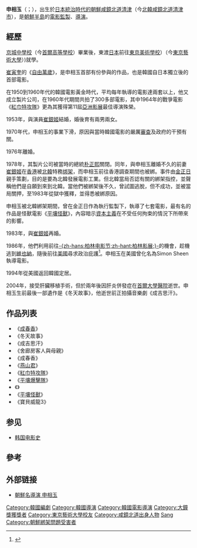 {{noteTA
|G1=地名
}}
{{Infobox person
| image        = 19660529申相玉.jpg
| name         = 申相玉
| birth_name   = 申泰瑞
| birth_date   = {{Birth date|1926|10|11}}
| birth_place  = {{KOR-JPN}}[[咸鏡北道|咸鏡北道]][[清津市|清津市]]
| death_date   = {{Death date and age|2006|4|11|1926|10|11}}
| death_place  = {{ROK}}[[首爾|首爾]]
| other_names  = Simon Sheen
| occupation   = [[電影導演|電影導演]]<br />[[电影制片人|电影制片人]]
| years_active = 1952–2002
| spouse       = [[崔銀姬|崔銀姬]] （1976年离婚，1983年复婚）
}}
'''申相玉'''（{{kor|k='''신상옥'''|hj=申相玉|rm='''Shin Sang-ok'''}}；{{bd|1926年|10月18日|2006年|4月11日|catIdx=S申相玉}}），出生於[[咸鏡北道_(日本統治時代)|日本統治時代的朝鮮咸鏡北道]][[清津|清津]]（今[[朝鮮民主主義人民共和國|北韓]][[咸鏡北道|咸鏡北道]][[清津市|清津市]]），是[[朝鮮半島|朝鮮半島]]的[[電影監製|電影監製]]、[[電影導演|導演]]。

==經歷==
[[京城中學校|京城中學校]]（今[[首爾高等學校|首爾高等學校]]）畢業後，東渡[[日本|日本]]前往[[東京美術學校|東京美術學校]]）（今[[東京藝術大學|東京藝術大學]]）)就學。

[[崔寅奎|崔寅奎]]的《[[自由萬歲_(1946年電影)|自由萬歲]]》，是申相玉首部有份參與的作品，也是韓國自日本獨立後的首部電影。

在1950到1960年代的韓國電影黃金時代，平均每年執導的電影達兩套以上，他又成立製片公司，在1960年代期間共拍了300多部電影，其中1964年的戰爭電影《[[紅巾特攻隊|紅巾特攻隊]]》更為其獲得第11屆[[亞太影展|亞洲影展]]最佳導演殊榮。

1953年，與演員[[崔銀姬|崔銀姬]]結婚，婚後育有兩男兩女。

1970年代，申相玉的事業下滑，原因與當時韓國電影的嚴厲[[檢查制度|審查]]及政府的干預有關。

1976年離婚。

1978年，其製片公司被當時的總統[[朴正熙|朴正熙]]關閉。同年，與申相玉離婚不久的前妻[[崔銀姬|崔銀姬]]在[[香港|香港]]被[[北韓|北韓]]特務[[申相玉和崔银姬绑架事件|绑架]]，而申相玉前往香港調查期間也被綁。事件由[[金正日|金正日]]親手策劃，目的是要為北韓發展電影工業。但北韓當局否認有關的綁架指控，並聲稱他們是自願到來到北韓。當他們被綁架後不久，曾試圖逃脫，但不成功，並被當局關押，至1983年從獄中獲釋，並得悉被綁原因。

申相玉被北韓綁架期間，曾在金正日作為執行監製下，執導了七套電影，最有名的作品是怪獸電影《[[平壤怪獸|平壤怪獸]]》，內容暗示[[資本主義|資本主義]]在不受任何拘束的情況下所帶來的影響。

1983年，與[[崔銀姬|崔銀姬]]再婚。

1986年，他們利用前往[[柏林影展|-{zh-hans:柏林电影节;zh-hant:柏林影展;}-]]的機會，趁機逃到[[維也納|維也納]]，隨後前往[[美國|美國]]尋求政治庇護<ref>{{Cite web |url=http://www.taiwannews.com.tw/etn/news_content.php?id=1794628 |title=金正日綁架南韓導演拍攝怪獸電影 維也納重新上映 |accessdate=2011-12-22 |archive-date=2015-02-24 |archive-url=https://web.archive.org/web/20150224082503/http://www.taiwannews.com.tw/etn/news_content.php?id=1794628 |dead-url=no }}</ref>。申相玉在美國曾化名為Simon Sheen執導電影。

1994年從美國返回韓國定居。

2004年，接受肝臟移植手術，但於兩年後因肝炎併發症在[[首爾大學醫院|首爾大學醫院]]逝世。申相玉生前最後一部遺作是《冬天故事》，他逝世前正拍攝音樂劇《成吉思汗》。

==作品列表==
*《[[成春香_(電影)|成春香]]》
*《冬天故事》
*《成吉思汗》
*《舍廊房客人與母親》
*《成春香》
*《[[燕山君|燕山君]]》
*《[[紅巾特攻隊|紅巾特攻隊]]》
*《[[平壤爆擊隊|平壤爆擊隊]]》
*《{{link-ko|蒸發 (韓國電影)|증발 (영화)|蒸發}}》
*《[[平壤怪獸|平壤怪獸]]》
*《寶貝威龍3》

==参见==
*[[韩国电影史|韩国电影史]]

==參考==
<div class="references-small">
<references/>
</div>

==外部链接==
*[http://www.libertytimes.com.tw/2006/new/apr/13/today-show11.htm 朝鮮名導演 申相玉] {{Wayback|url=http://www.libertytimes.com.tw/2006/new/apr/13/today-show11.htm |date=20071027100120 }}

{{大鐘獎最佳導演}}
{{百想藝術大賞電影部門導演賞}}
{{釜日電影獎最優秀導演獎}}
{{Authority control}}
{{DEFAULTSORT:Shim}}
[[Category:韓國編劇|Category:韓國編劇]]
[[Category:韓國導演|Category:韓國導演]]
[[Category:韓國電影導演|Category:韓國電影導演]]
[[Category:大鐘獎獲獎者|Category:大鐘獎獲獎者]]
[[Category:東京藝術大學校友|Category:東京藝術大學校友]]
[[Category:咸鏡北道出身人物|Category:咸鏡北道出身人物]]
[[Category:申姓|Sang]]
[[Category:朝鮮綁架問題受害者|Category:朝鮮綁架問題受害者]]